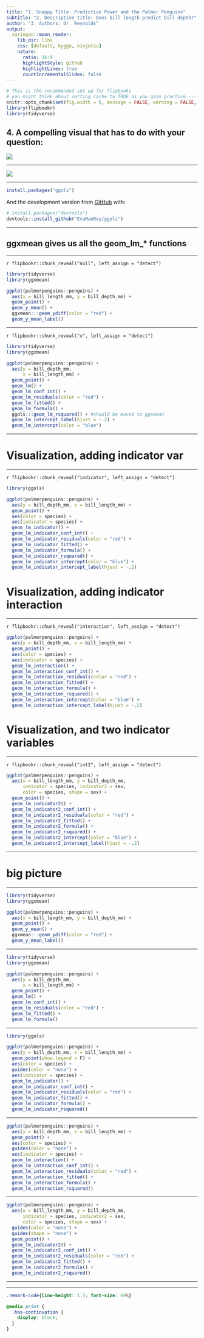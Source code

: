 ```yaml
---
title: "1. Snappy Title: Predictive Power and the Palmer Penguins"
subtitle: "2. Descriptive title: Does bill length predict bill depth?"
author: "3. Authors: Dr. Reynolds"
output:
  xaringan::moon_reader:
    lib_dir: libs
    css: [default, hygge, ninjutsu]
    nature:
      ratio: 16:9
      highlightStyle: github
      highlightLines: true
      countIncrementalSlides: false
---
```



```r
# This is the recommended set up for flipbooks
# you might think about setting cache to TRUE as you gain practice --- building flipbooks from scratch can be time consuming
knitr::opts_chunk$set(fig.width = 6, message = FALSE, warning = FALSE, comment = "", cache = T)
library(flipbookr)
library(tidyverse)
```

## 4. A compelling visual that has to do with your question:

![](https://allisonhorst.github.io/palmerpenguins/reference/figures/culmen_depth.png)

---

![](https://allisonhorst.github.io/palmerpenguins/reference/figures/lter_penguins.png)

---

``` r
install.packages("ggols")
```

And the development version from [GitHub](https://github.com/) with:

``` r
# install.packages("devtools")
devtools::install_github("EvaMaeRey/ggols")
```

---

## ggxmean gives us all the geom_lm_* functions

---


`r flipbookr::chunk_reveal("null", left_assign = "detect")`


```r
library(tidyverse)
library(ggxmean)

ggplot(palmerpenguins::penguins) +
  aes(x = bill_length_mm, y = bill_depth_mm) +
  geom_point() +
  geom_y_mean() + 
  ggxmean:::geom_ydiff(color = "red") + 
  geom_y_mean_label()
```


---


`r flipbookr::chunk_reveal("x", left_assign = "detect")`


```r
library(tidyverse)
library(ggxmean)

ggplot(palmerpenguins::penguins) +
  aes(y = bill_depth_mm, 
      x = bill_length_mm) +
  geom_point() +
  geom_lm() +
  geom_lm_conf_int() +
  geom_lm_residuals(color = "red") +
  geom_lm_fitted() +
  geom_lm_formula() +
  ggols:::geom_lm_rsquared() + #should be moved to ggxmean
  geom_lm_intercept_label(hjust = -.2) +
  geom_lm_intercept(color = "blue") 
```

---

# Visualization, adding indicator var

---


`r flipbookr::chunk_reveal("indicator", left_assign = "detect")`


```r
library(ggols)

ggplot(palmerpenguins::penguins) +
  aes(y = bill_depth_mm, x = bill_length_mm) +
  geom_point() +
  aes(color = species) +
  aes(indicator = species) +
  geom_lm_indicator() +
  geom_lm_indicator_conf_int() +
  geom_lm_indicator_residuals(color = "red") +
  geom_lm_indicator_fitted() +
  geom_lm_indicator_formula() +
  geom_lm_indicator_rsquared() + 
  geom_lm_indicator_intercept(color = "blue") +
  geom_lm_indicator_intercept_label(hjust = -.2) 
```


# Visualization, adding indicator interaction


---


`r flipbookr::chunk_reveal("interaction", left_assign = "detect")`


```r
ggplot(palmerpenguins::penguins) +
  aes(y = bill_depth_mm, x = bill_length_mm) +
  geom_point() +
  aes(color = species) +
  aes(indicator = species) +
  geom_lm_interaction() +
  geom_lm_interaction_conf_int() +
  geom_lm_interaction_residuals(color = "red") +
  geom_lm_interaction_fitted() +
  geom_lm_interaction_formula() +
  geom_lm_interaction_rsquared() + 
  geom_lm_interaction_intercept(color = "blue") +
  geom_lm_interaction_intercept_label(hjust = -.2) 
```


# Visualization, and two indicator variables


---


`r flipbookr::chunk_reveal("int2", left_assign = "detect")`


```r
ggplot(palmerpenguins::penguins) +
  aes(x = bill_length_mm, y = bill_depth_mm, 
      indicator = species, indicator2 = sex,
      color = species, shape = sex) +
  geom_point() +
  geom_lm_indicator2() +
  geom_lm_indicator2_conf_int() + 
  geom_lm_indicator2_residuals(color = "red") +
  geom_lm_indicator2_fitted() +
  geom_lm_indicator2_formula() +
  geom_lm_indicator2_rsquared() +
  geom_lm_indicator2_intercept(color = "blue") +
  geom_lm_indicator2_intercept_label(hjust = -.2)
```





---

# big picture

---

```r
library(tidyverse)
library(ggxmean)

ggplot(palmerpenguins::penguins) +
  aes(x = bill_length_mm, y = bill_depth_mm) +
  geom_point() +
  geom_y_mean() + 
  ggxmean:::geom_ydiff(color = "red") + 
  geom_y_mean_label()
```


---




```r
library(tidyverse)
library(ggxmean)

ggplot(palmerpenguins::penguins) +
  aes(y = bill_depth_mm, 
      x = bill_length_mm) +
  geom_point() +
  geom_lm() +
  geom_lm_conf_int() +
  geom_lm_residuals(color = "red") +
  geom_lm_fitted() +
  geom_lm_formula()
```

---


```r
library(ggols)

ggplot(palmerpenguins::penguins) +
  aes(y = bill_depth_mm, x = bill_length_mm) +
  geom_point(show.legend = F) +
  aes(color = species) +
  guides(color = "none") +
  aes(indicator = species) +
  geom_lm_indicator() +
  geom_lm_indicator_conf_int() +
  geom_lm_indicator_residuals(color = "red") +
  geom_lm_indicator_fitted() +
  geom_lm_indicator_formula() +
  geom_lm_indicator_rsquared() 
```


---




```r
ggplot(palmerpenguins::penguins) +
  aes(y = bill_depth_mm, x = bill_length_mm) +
  geom_point() +
  aes(color = species) +
  guides(color = "none") +
  aes(indicator = species) +
  geom_lm_interaction() +
  geom_lm_interaction_conf_int() +
  geom_lm_interaction_residuals(color = "red") +
  geom_lm_interaction_fitted() +
  geom_lm_interaction_formula() +
  geom_lm_interaction_rsquared()
```




---




```r
ggplot(palmerpenguins::penguins) +
  aes(x = bill_length_mm, y = bill_depth_mm, 
      indicator = species, indicator2 = sex,
      color = species, shape = sex) +
  guides(color = "none") +
  guides(shape = "none") +
  geom_point() +
  geom_lm_indicator2() +
  geom_lm_indicator2_conf_int() + 
  geom_lm_indicator2_residuals(color = "red") +
  geom_lm_indicator2_fitted() +
  geom_lm_indicator2_formula() +
  geom_lm_indicator2_rsquared()
```


---





---


<!-- adjust font size in this css code chunk, currently 80 -->

```css
.remark-code{line-height: 1.5; font-size: 60%}

@media print {
  .has-continuation {
    display: block;
  }
}


```



